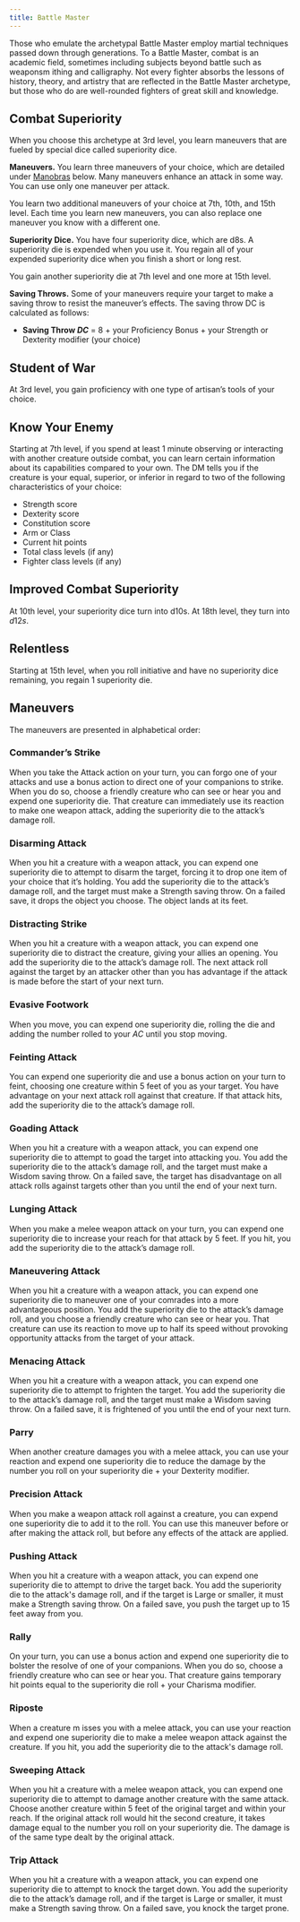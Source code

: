 ```yaml
---
title: Battle Master
---
```


Those who emulate the archetypal Battle Master employ martial techniques passed down through generations. To a Battle Master, combat is an academic field, sometimes including subjects beyond battle such as weaponsm ithing and calligraphy. Not every fighter absorbs the lessons of history, theory, and artistry that are reflected in the Battle Master archetype, but those who do are well-rounded fighters of great skill and knowledge.

## Combat Superiority

When you choose this archetype at 3rd level, you learn maneuvers that are fueled by special dice called superiority dice.

**Maneuvers.** You learn three maneuvers of your choice, which are detailed under [Manobras](#maneuvers) below. Many maneuvers enhance an attack in some way. You can use only one maneuver per attack.

You learn two additional maneuvers of your choice at 7th, 10th, and 15th level. Each time you learn new maneuvers, you can also replace one maneuver you know with a different one.

**Superiority Dice.** You have four superiority dice, which are d8s. A superiority die is expended when you use it. You regain all of your expended superiority dice when you finish a short or long rest.

You gain another superiority die at 7th level and one more at 15th level.

**Saving Throws.** Some of your maneuvers require your target to make a saving throw to resist the maneuver’s effects. The saving throw DC is calculated as follows:

- **Saving Throw $DC$** $=$ 8 $+$ your Proficiency Bonus $+$ your Strength or Dexterity modifier (your choice)

## Student of War

At 3rd level, you gain proficiency with one type of artisan’s tools of your choice.

## Know Your Enemy

Starting at 7th level, if you spend at least 1 minute observing or interacting with another creature outside combat, you can learn certain information about its capabilities compared to your own. The DM tells you if the creature is your equal, superior, or inferior in regard to two of the following characteristics of your choice:

- Strength score
- Dexterity score
- Constitution score
- Arm or Class
- Current hit points
- Total class levels (if any)
- Fighter class levels (if any)

## Improved Combat Superiority

At 10th level, your superiority dice turn into d10s. At 18th level, they turn into $d12s$.

## Relentless

Starting at 15th level, when you roll initiative and have no superiority dice remaining, you regain 1 superiority die.

## Maneuvers

The maneuvers are presented in alphabetical order:

### Commander’s Strike

When you take the Attack action on your turn, you can forgo one of your attacks and use a bonus action to direct one of your companions to strike. When you do so, choose a friendly creature who can see or hear you and expend one superiority die. That creature can immediately use its reaction to make one weapon attack, adding the superiority die to the attack’s damage roll.

### Disarming Attack

When you hit a creature with a weapon attack, you can expend one superiority die to attempt to disarm the target, forcing it to drop one item of your choice that it’s holding. You add the superiority die to the attack’s damage roll, and the target must make a Strength saving throw. On a failed save, it drops the object you choose. The object lands at its feet.

### Distracting Strike

When you hit a creature with a weapon attack, you can expend one superiority die to distract the creature, giving your allies an opening. You add the superiority die to the attack’s damage roll. The next attack roll against the target by an attacker other than you has advantage if the attack is made before the start of your next turn.

### Evasive Footwork

When you move, you can expend one superiority die, rolling the die and adding the number rolled to your $AC$ until you stop moving.

### Feinting Attack

You can expend one superiority die and use a bonus action on your turn to feint, choosing one creature within 5 feet of you as your target. You have advantage on your next attack roll against that creature. If that attack hits, add the superiority die to the attack’s damage roll.

### Goading Attack

When you hit a creature with a weapon attack, you can expend one superiority die to attempt to goad the target into attacking you. You add the superiority die to the attack’s damage roll, and the target must make a Wisdom saving throw. On a failed save, the target has disadvantage on all attack rolls against targets other than you until the end of your next turn.

### Lunging Attack

When you make a melee weapon attack on your turn, you can expend one superiority die to increase your reach for that attack by 5 feet. If you hit, you add the superiority die to the attack’s damage roll.

### Maneuvering Attack

When you hit a creature with a weapon attack, you can expend one superiority die to maneuver one of your comrades into a more advantageous position. You add the superiority die to the attack’s damage roll, and you choose a friendly creature who can see or hear you. That creature can use its reaction to move up to half its speed without provoking opportunity attacks from the target of your attack.

### Menacing Attack

When you hit a creature with a weapon attack, you can expend one superiority die to attempt to frighten the target. You add the superiority die to the attack’s damage roll, and the target must make a Wisdom saving throw. On a failed save, it is frightened of you until the end of your next turn.

### Parry

When another creature damages you with a melee attack, you can use your reaction and expend one superiority die to reduce the damage by the number you roll on your superiority die $+$ your Dexterity modifier.

### Precision Attack

When you make a weapon attack roll against a creature, you can expend one superiority die to add it to the roll. You can use this maneuver before or after making the attack roll, but before any effects of the attack are applied.

### Pushing Attack

When you hit a creature with a weapon attack, you can expend one superiority die to attempt to drive the target back. You add the superiority die to the attack's damage roll, and if the target is Large or smaller, it must make a Strength saving throw. On a failed save, you push the target up to 15 feet away from you.

### Rally

On your turn, you can use a bonus action and expend one superiority die to bolster the resolve of one of your companions. When you do so, choose a friendly creature who can see or hear you. That creature gains temporary hit points equal to the superiority die roll $+$ your Charisma modifier.

### Riposte

When a creature m isses you with a melee attack, you can use your reaction and expend one superiority die to make a melee weapon attack against the creature. If you hit, you add the superiority die to the attack's damage roll.

### Sweeping Attack

When you hit a creature with a melee weapon attack, you can expend one superiority die to attempt to damage another creature with the same attack. Choose another creature within 5 feet of the original target and within your reach. If the original attack roll would hit the second creature, it takes damage equal to the number you roll on your superiority die. The damage is of the same type dealt by the original attack.

### Trip Attack

When you hit a creature with a weapon attack, you can expend one superiority die to attempt to knock the target down. You add the superiority die to the attack’s damage roll, and if the target is Large or smaller, it must make a Strength saving throw. On a failed save, you knock the target prone.
